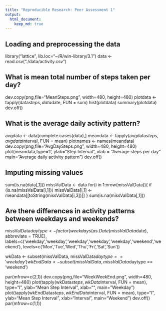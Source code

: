 ```yaml
---
title: "Reproducible Research: Peer Assessment 1"
output: 
  html_document:
    keep_md: true
---
```



## Loading and preprocessing the data
library("lattice", lib.loc="~/R/win-library/3.1")
data <- read.csv("./data/activity.csv")


## What is mean total number of steps taken per day?
dev.copy(png,file="MeanSteps.png", width=480, height=480)
plotdata <- tapply(data$steps, data$date, FUN = sum)
hist(plotdata)
summary(plotdata)
dev.off()


## What is the average daily activity pattern?
avgdata <- data[complete.cases(data),]
meandata <- tapply(avgdata$steps, avgdata$interval, FUN = mean)
plotnames <- names(meandata)
dev.copy(png,file="AvgDaySteps.png", width=480, height=480)
plot(meandata,type='l', ylab="Step Interval", xlab = "Average steps per day" main="Average daily activity pattern")
dev.off()


## Imputing missing values
sum(is.na(data[,1]))
missValData <- data
for(i in 1:nrow(missValData)){
  if (is.na(missValData[i,1]))
		missValData[i,1] <- meandata[[toString(missValData[i,3])]]
}
sum(is.na(missValData[,1]))


## Are there differences in activity patterns between weekdays and weekends?
missValData$daytype <- factor(weekdays(as.Date(missValData$date), abbreviate = TRUE), labels=c('weekday','weekday','weekday','weekday','weekday','weekend','weekend'), levels=c('Mon','Tue','Wed','Thu','Fri','Sat','Sun'))

wkData <- subset(missValData, missValData$daytype == 'weekday')
wkEndData <- subset(missValData, missValData$daytype == 'weekend')

par(mfrow=c(2,1))
dev.copy(png,file="WeekWeekEnd.png", width=480, height=480)
plot(tapply(wkData$steps, wkData$interval, FUN = mean), type="l", ylab="Mean Step Interval", xlab="", main="Weekday")
plot(tapply(wkEndData$steps, wkEndData$interval, FUN = mean), type="l", ylab="Mean Step Interval", xlab="Interval", main="Weekend")
dev.off()
par(mfrow=c(1,1))
